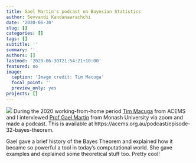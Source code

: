 ```yaml
---
title: Gael Martin's podcast on Bayesian Statistics
author: Sevvandi Kandanaarachchi
date: '2020-06-30'
slug: []
categories: []
tags: []
subtitle: ''
summary: ''
authors: []
lastmod: '2020-06-30T21:54:21+10:00'
featured: no
image:
  caption: 'Image credit: Tim Macuga'
  focal_point: ''
  preview_only: yes
projects: []
---
```

![](/img/Gael_pic.jpg)
During the 2020 working-from-home period [Tim Macuga](https://acems.org.au/our-people/tim-macuga) from ACEMS and I interviewed [Prof Gael Martin](http://users.monash.edu.au/~gmartin/) from Monash University via zoom and made a podcast. This is available at https://acems.org.au/podcast/episode-32-bayes-theorem. 

Gael gave a brief history of the Bayes Theorem and explained how it became so powerful a tool in today's computational world. She gave examples and explained some theoretical stuff too. Pretty cool! 
